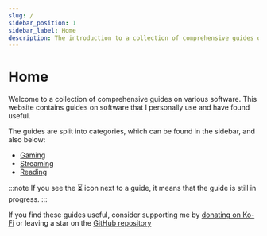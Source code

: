 ```yaml
---
slug: /
sidebar_position: 1
sidebar_label: Home
description: The introduction to a collection of comprehensive guides on various software.
---
```

# Home 

Welcome to a collection of comprehensive guides on various software. 
This website contains guides on software that I personally use and have found useful.  

The guides are split into categories, which can be found in the sidebar, and also below:

- [Gaming](category/gaming)
- [Streaming](category/streaming)
- [Reading](category/reading)

:::note
If you see the ⏳ icon next to a guide, it means that the guide is still in progress.
:::

If you find these guides useful, consider supporting me by [donating on Ko-Fi](https://ko-fi.com/viren070) or leaving a star on the [GitHub repository](https://github.com/Viren070/guides)
